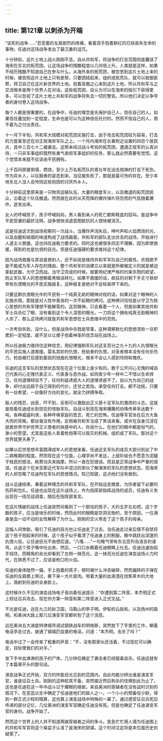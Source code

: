 ```yaml
---
---
---
```

title: 第121章 以刺杀为开端
---



“该死的战争……”忍受着的左肩剧烈的疼痛，看着双手抱着鲜红的已经丧失生命的事物，任迪对这场战争发出了最沉重的诅咒。

十分钟前，这片土地上战火刚刚平息。自从共和军，将战争的打击范围彻底囊括了海宋在东北的拓荒团。让这场战争的残酷程度以几何倍上升。人类就是这样，如果不经历残酷不知道自己在参与什么。从海外来的拓荒团，被忽悠到这片土地上来的时候，被告知这片土地上只有匪帮，只要团结起来，组织成拓荒队，就可以抵御匪帮，捍卫自己在这片新世界的土地。抱着高傲之心来到这片土地，所以共和军与之交流根本是两个世界人在对话。这些拓荒团，自认为可以在海宋的指引下获得更多，可以忽视了这片土地上共和军的战争将失去一切的警告。所以他们决定以争夺者的身份卷入这场战争。

每个人都是很重要的，在战争中，任迪的理念是先保护自己人，信任自己的人。如果信任叠加到一定程度，生命也是可以为这种信任托付的。然而不信自己的人，用不着为之付出责任。

十一月下半旬，共和军大规模对拓荒团实施打击，由于攻击拓荒团较为容易，打击的力度甚至还在对正规海宋军队之上。一个月内海宋在长春附近设置的四百个居民点，其中三百七十二被袭击。这帮未经过战斗考验的拓荒团，遭遇正规军的认真对待，一只非军事组织既然有勇气承担军事组织的任务，那么就必然需要有觉悟。这个觉悟本来就不应该由平民拥有。

上千百间房屋倒塌，燃烧，至少上万名拓荒队的青壮年在迫击炮弹的打击下死伤。作为异乡人，以征服者的姿态到来，当征服失败了，那就是最可怜的存在。至少本地东北人没人会怜悯这些抱团的讨厌外乡人。

十分钟前这里原来是一只物资运输队伍，大量的粮食军火，以及撤退的拓荒团民众，沿着这个队伍撤退。然而就在此时从天而降的爆炸弹片将恐慌的气氛随着爆炸，迸发出来。

女人的呼喊孩子，孩子呼喊妈妈，男人看到亲人的死亡歇斯鞋底的狂叫。是战争中平民受袭的最好注释。战争很快消退意图抵抗的人很快被消灭。

这是任迪这次到战场视察的一次战斗。当爆炸声消失后，呻吟声和火焰燃烧的光，以及血腥和硝烟的味道构成了战场画面，共和军的部队走出伏击的战场，开始进行人道主义救援。这也四任迪极力要求的。同时这也被很多同志不理解，因为即使救援，得到的也是仇恨的目光。但是任迪强硬的要求维持这个纪律。

因为战场救援与其说是救别人，还不如说是维持共和军军队自己的属性。杀戮绝不是不能成为军人存在的理由，整个共和军的自建立以来就是所被被定义的就是被迫拿起武器，为守卫而战。当守卫完成的时候，就要用纪律严格的约束杀戮的欲望，防止军队军人的思想朝着黑暗话转化。如果不救援的话，疯狂的对剩下手无寸铁却带有仇恨眼光的平民实施报复。这种报复是绝对不会轻易停下来的。

只要这群仇恨眼光中的平民有一个纯真无助的眼神对视的话，如果对这个眼神的人实施杀戮，那就是对人性中善良的一次不起眼的拷问。这种拷问恰恰是以守卫为核心思想的共和军理想不能解答的。这双眼神，只会看着一个人，但是如果其他共和军士兵杀红了眼，没有看到这个令人深思的眼光，一刀将这个拥有纯真无助眼神的人杀了，那么这场拷问就是共和军思想在士兵思维中的完败。

一次考验失败，没什么，但是战场中杀戮是常事，这种潜移默化的思想溃败一旦积累到一定程度，就不足以让傻子抱着神圣的信念站在战场上。

所以任迪极力维持住这种信念，用纪律强制军队对这支百分之九十九的人仇恨眼光的平民实施人道救援。莫名其妙的仇恨，抢劫者的仇恨，对圣者根本没有任何杀伤力。抢劫被打后感到委屈的扭曲仇恨眼光，根本不会让人感到怜悯和愧疚。

任迪的这支军队的思想状态现在在这个位面上是少有的。敢于公开问心无愧的喊自己代表问心无愧代表正义，代表善与恶作战。如同青少年一样中二不惜以生命捍卫。任何道理辩驳不了，任何利益诱惑大人的道理诱惑不了。自以为为自己的战争，却付出远超于自己得到的代价，还甘之若饴。承受任何打击，都不动摇，只要有一丝希望，一丝像好方向的变化，就全力拼搏争取。

敌人的残忍，凶恶，吓不到，反倒可以激励出正义感十足军队的激昂的斗志。这就是陪着任迪成长到现在的怪胎军队。自战斗到现在海宋播撒的劝降传单多达数千吨，各种威逼利诱，各种呼唤家庭的思念，死亡的恐怖。任迪等军官坐在后方大鱼大肉的背叛。都丝毫没有作用。反倒被共和军当成了笑话来看。或许在自身沉浸在拯救世界守护世界正义使者的快感中的人，你说什么，在他们的眼中都是俗气的，渺小的愿望。尤其是这些人拿着枪炮等可以毁灭的机械，组织成了军队。那对这个世界就更夭寿了。

如果以后世思想丰富圆滑成年人的思想来看，任迪这支军队的成员大部分到达了中二病晚期的程度。然而现在这个位面，心理学尚不发达，上层阶级也不愿意为泥腿子贱民的想法，耗费功夫来揣摩。所以一直在犯错误。而且是正常战争中严重的错误。任迪这个在米亚那近代军队中混过的家伙了解海宋的军队的思想状态，而海宋的人却忽略了任迪所在军队的思想情况。知己知彼，这点他们没有做到。

战斗迅速结束，秉着这种理念的共和军军队，在开始运走粮食，为伤者留下必要的伤药和包扎。任迪也出现在这片战场上，作为指挥部指挥战场的成员，任迪有义务出现在一线交战调查，随后在指挥部发言。

在这片残破的战场上任迪突然间看到了一个胆怯的孩子，大约五岁左右吧，这个岁数的孩子，应当是快乐的时候，然而此时的眼睛是空洞无物的，至于原因，一位满身是血一动不动的女性解释了为什么。刚刚的交火带走了这个孩子的母亲。

这幅人间惨剧，吸引了任迪的目光也让任迪走了过去。当任迪走过来后情不自禁将这个孩子抱起来的时候，这个孩子似乎看清了任迪身上的制服，眼中跳跃出深邃的仇恨火焰，让任迪目光不由想后退。“八嘎……”一句稚气带有东北亚列岛语言的谩骂，从这个孩子嘴中吐出来，然后，一口口水朝着任迪眼睛上吐去。任迪迅速抬起手挡住，而眼角的余光却看到了左侧一抹亮光，这一抹亮光任迪在演变战场火力时代，在熟悉不过了，应该是枪口的火焰。

任迪的身体陡然一偏，手上抱着的孩子，顿时被什么冲击破碎。然而偏转的子弹在任迪的左肩膀上带过，撕下来一大片皮肉。带着大量的血液洒在烧焦草木的大地上。溅射到任迪的全身脸上。

这时候许久不见的演变战场电子音向着任迪提示：“你遭到第二阵营，本杰明正式上校征召兵攻击，现在你方第一阵营和第二阵营进入正式交战。”

不光是任迪，远在九江的赵卫国，马鞍山的李子明，伊犁的云辰和，以及扬州的路明。和美洲大路上那几位演变军官都听到了这个消息。

远在美洲五大湖底特律城市调试钢铁战车的明格斯，突然放下了手里的工作，朝着电话亭走过去，拨通了钢城匹兹堡的电话，问道：“本杰明，击杀了吗？”

电话中过了一会传来了粗重的声音：“不，没有那家伙还活着，不过现在可以确定，目标使我们的对手。”

发下手中血淋淋的孩子的尸体，几分钟后确定了袭击者已经服毒自杀。任迪这就有了本篇章开头的那句话。

演变战争正式开始，双方的所能目光见到的范围内，自此均能分辨出谁是演变军官，谁是征召士兵。刚刚的这种趁其不备，突然接近然后刺杀的伎俩到此为止了。这也是任迪在这一年中战斗过于耀眼的缘故，来自美洲的穿越者在没有战时识别的情况下，在芸芸众生中确定了任迪是他们的敌人之一。一个小小的预备役少尉，得到一群正式少校的暗算，这也算上演变战场中特殊的一幕了。通过感受征召兵死后传递的部分记忆，几位美洲的演变军官确定任迪没有死。但是也确定了任迪演变军官的身份。战争开始了。

然而这个世界上的人并不知道两拨穿越者之间的争斗。急急忙忙用人墙为任迪围上的共和军军官将这个屎盆子认准了是海宋的阴谋。这个时间注定将是本位面历史的疑案了。